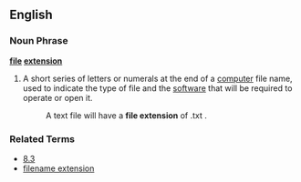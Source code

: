 ==English==
===Noun Phrase===
'''[[file]] [[extension]]'''
# A short series of letters or numerals at the end of a [[computer]] file name, used to indicate the type of file and the [[software]] that will be required to operate or open it.
#: A text file will have a '''file extension''' of .txt .

===Related Terms===
*[[8.3]]
*[[filename extension]]
{{Wikipedia}}